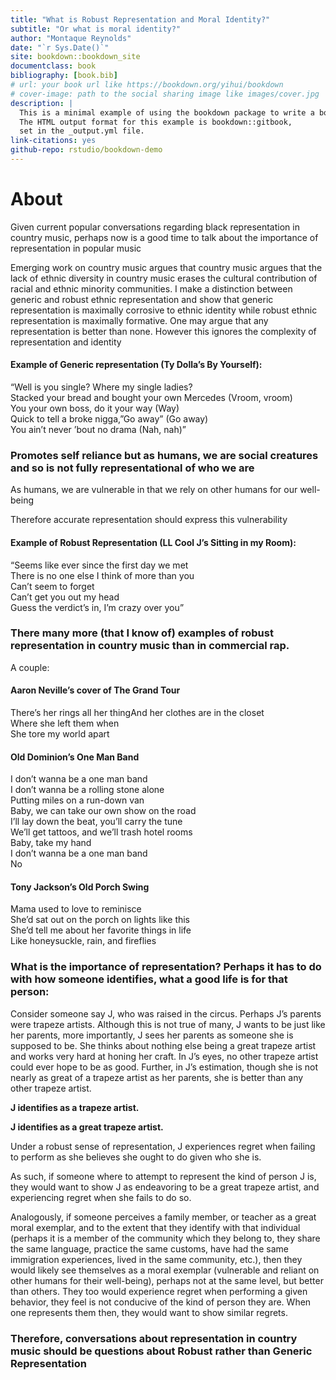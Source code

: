 ```yaml
---
title: "What is Robust Representation and Moral Identity?"
subtitle: "Or what is moral identity?"
author: "Montaque Reynolds"
date: "`r Sys.Date()`"
site: bookdown::bookdown_site
documentclass: book
bibliography: [book.bib]
# url: your book url like https://bookdown.org/yihui/bookdown
# cover-image: path to the social sharing image like images/cover.jpg
description: |
  This is a minimal example of using the bookdown package to write a book.
  The HTML output format for this example is bookdown::gitbook,
  set in the _output.yml file.
link-citations: yes
github-repo: rstudio/bookdown-demo
---
```


# About

Given current popular conversations regarding black representation in country music, perhaps now is a good time to talk about the importance of representation in popular music

Emerging work on country music argues that country music argues that the lack of ethnic diversity in country music erases the cultural contribution of racial and ethnic minority communities. I make a distinction between generic and robust ethnic representation and show that generic representation is maximally corrosive to ethnic identity while robust ethnic representation is maximally formative. One may argue that any representation is better than none.
However this ignores the complexity of representation and identity

#### Example of Generic representation (Ty Dolla's By Yourself):

"Well is you single? Where my single ladies?\
Stacked your bread and bought your own Mercedes (Vroom, vroom)\
You your own boss, do it your way (Way)\
Quick to tell a broke nigga, "Go away" (Go away)\
You ain't never 'bout no drama (Nah, nah)"

### Promotes self reliance but as humans, we are social creatures and so is not fully representational of who we are

As humans, we are vulnerable in that we rely on other humans for our well-being

Therefore accurate representation should express this vulnerability

#### Example of Robust Representation (LL Cool J's Sitting in my Room):

"Seems like ever since the first day we met\
There is no one else I think of more than you\
Can't seem to forget\
Can't get you out my head\
Guess the verdict's in, I'm crazy over you"

### There many more (that I know of) examples of robust representation in country music than in commercial rap.

A couple:

#### Aaron Neville's cover of The Grand Tour

There's her rings all her thingAnd her clothes are in the closet\
Where she left them when\
She tore my world apart

#### Old Dominion's One Man Band


I don't wanna be a one man band\
I don't wanna be a rolling stone alone\
Putting miles on a run-down van\
Baby, we can take our own show on the road\
I'll lay down the beat, you'll carry the tune\
We'll get tattoos, and we'll trash hotel rooms\
Baby, take my hand\
I don't wanna be a one man band\
No

#### Tony Jackson's Old Porch Swing

Mama used to love to reminisce\
She'd sat out on the porch on lights like this\
She'd tell me about her favorite things in life\
Like honeysuckle, rain, and fireflies

### What is the importance of representation? Perhaps it has to do with how someone identifies, what a good life is for that person:

Consider someone say J, who was raised in the circus. Perhaps J’s parents were trapeze artists. Although this is not true of many, J wants to be just like her parents, more importantly, J sees her parents as someone she is supposed to be. She thinks about nothing else being a great trapeze artist and works very hard at honing her craft. In J’s eyes, no other trapeze artist could ever hope to be as good. Further, in J’s estimation, though she is not nearly as great of a trapeze artist as her parents, she is better than any other trapeze artist.

**J identifies as a trapeze artist.**

**J identifies as a great trapeze artist.**

Under a robust sense of representation, J experiences regret when failing to perform as she believes she ought to do given who she is.

As such, if someone where to attempt to represent the kind of person J is, they would want to show J as endeavoring to be a great trapeze artist, and experiencing regret when she fails to do so.

Analogously, if someone perceives a family member, or teacher as a great moral exemplar, and to the extent that they identify with that individual (perhaps it is a member of the community which they belong to, they share the same language, practice the same customs, have had the same immigration experiences, lived in the same community, etc.), then they would likely see themselves as a moral exemplar (vulnerable and reliant on other humans for their well-being), perhaps not at the same level, but better than others. They too would experience regret when performing a given behavior, they feel is not conducive of the kind of person they are. When one represents them then, they would want to show similar regrets.

### Therefore, conversations about representation in country music should be questions about Robust rather than Generic Representation


